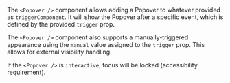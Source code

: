 The `<Popover />` component allows adding a Popover to whatever provided as `triggerComponent`. It
will show the Popover after a specific event, which is defined by the provided `trigger` prop.

The `<Popover />` component also supports a manually-triggered appearance using the `manual` value
assigned to the `trigger` prop. This allows for external visibility handling.

If the `<Popover />` is `interactive`, focus will be locked (accessibility requirement).